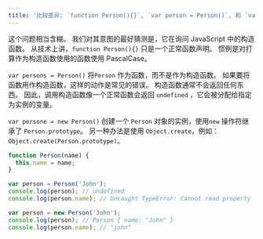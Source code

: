 ```yaml
---
title: '比较差异: `function Person(){}`, `var person = Person()`, 和 `var person = new Person()`?'
---
```


这个问题相当含糊。 我们对其意图的最好猜测是，它在询问 JavaScript 中的构造函数。 从技术上讲，`function Person(){}` 只是一个正常函数声明。 惯例是对打算作为构造函数使用的函数使用 PascalCase。

`var persons = Person()` 将`Person` 作为函数，而不是作为构造函数。 如果要将函数用作构造函数，这样的动作是常见的错误。 构造函数通常不会返回任何东西。 因此，调用构造函数像一个正常函数会返回 `undefined` ，它会被分配给指定为实例的变量。

`var persone = new Person()` 创建一个 `Person` 对象的实例，使用`new` 操作符继承了 `Person.prototype`。 另一种办法是使用 `Object.create`，例如：`Object.create(Person.prototype)`。

```js
function Person(name) {
  this.name = name;
}

var person = Person('John');
console.log(person); // undefined
console.log(person.name); // Uncaught TypeError: Cannot read property 'name' of undefined

var person = new Person('John');
console.log(person); // Person { name: "John" }
console.log(person.name); // "john"
```
